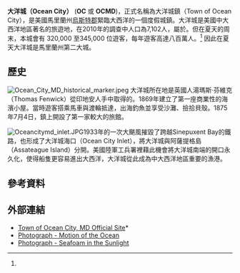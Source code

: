 <!-- Infobox begins !-->
{{Infobox settlement
|name                     = 大洋城（馬里蘭州）（Ocean City）
|official_name            = Town of Ocean City
|settlement_type          = [[鎮|鎮]]
|nickname                 = "The White Marlin Capital of the World"
|motto                    = 
|image_skyline            = Ocean City MD beach looking north from pier.jpeg
|imagesize                = 
|image_caption            = 大洋城，2013年8月
|image_flag               = Flag of Ocean City, Maryland.svg
|image_seal               = <!-- 檔案不存在 Oceancity md seal.png ，可從英文維基百科取得 -->
|image_map = Worcester_County_Maryland_Incorporated_and_Unincorporated_areas_Ocean_City_Highlighted.svg
|mapsize                  = 250px
|map_caption              = 大洋城在馬里蘭州的位置
|image_map1               = 
|mapsize1                 = 
|map_caption1             = 
<!-- 
|coordinates_region       = US-MD
|subdivision_type         = [[List_of_countries|Country]]
|subdivision_name         = [[United_States|United States]]
|subdivision_type1        = [[Political_divisions_of_the_United_States|State]]
|subdivision_name1        = [[Maryland|Maryland]]
|subdivision_type2        = [[List_of_counties_in_Maryland|County]]
|subdivision_name2        = [[Worcester_County,_Maryland|Worcester]]
|government_type          = Council/Manager
|leader_title             = [[Mayor|Mayor]]
|leader_name              = Rick Meehan
|leader_title1            = [[City_Council|City Council]]
|leader_name1             = {{Collapsible list
|title       = Member List
|frame_style=border:none; padding: 0;> NOTICE: This will hide the borders and make rows closer (padding)
|title_style = 
|list_style  = text-align:left;display:none;  NOTICE: This will always collapse the list
|1=Lloyd Martin - President
|2=Mary Knight - Secretary
|3=Brent Ashley
|4=Doug Cymek
|5=Dennis Dare
|6=Joe Mitrecic
|7=Margaret Pillas
}}
|leader_title2            = [[City_Manager|City Manager]]
|leader_name2             = David Recor 
-->
|established_title        = Founded
|established_title2       = [[Municipal_corporation|Incorporated]]
|established_date         = 1875
|established_date2        = 1880
|area_magnitude           = 
|area_footnotes           = <ref name ="Gazetteer files">{{cite web|title=US Gazetteer files 2010|url=http://www.census.gov/geo/www/gazetteer/files/Gaz_places_national.txt|publisher=[[United_States_Census_Bureau|United States Census Bureau]]|accessdate=2013-01-25|archive-url=https://www.webcitation.org/699nOulzi?url=http://www.census.gov/geo/www/gazetteer/files/Gaz_places_national.txt|archive-date=2012-07-14|dead-url=yes}}</ref>
|area_total_km2           = 94.20
|area_total_sq_mi         = 36.37
|area_land_km2            = 11.42
|area_land_sq_mi          = 4.41
|area_water_km2           = 82.78
|area_water_sq_mi         = 31.96
|area_water_percent       = 87.87
|area_urban_km2           = 
|area_urban_sq_mi         = 
|area_metro_km2           = 
|area_metro_sq_mi         = 
|population_footnotes     = <ref name ="FactFinder">{{cite web|title=American FactFinder|url=http://factfinder2.census.gov/faces/nav/jsf/pages/index.xhtml|publisher=[[United_States_Census_Bureau|United States Census Bureau]]|accessdate=2013-01-25|archive-date=2012-02-17|archive-url=https://www.webcitation.org/65WtHj6J5?url=http://factfinder2.census.gov/faces/nav/jsf/pages/index.xhtml|dead-url=no}}</ref>
|population_as_of         = [[2010_United_States_Census|2010]]
|population_est           = 7089
|pop_est_as_of            = 2012<ref name="2012 Pop Estimate">{{cite web|title=Population Estimates|url=http://www.census.gov/popest/data/cities/totals/2012/SUB-EST2012.html|publisher=[[United_States_Census_Bureau|United States Census Bureau]]|accessdate=2013-06-26|archive-url=https://www.webcitation.org/6HQu4Spqa?url=http://www.census.gov/popest/data/cities/totals/2012/SUB-EST2012.html|archive-date=2013-06-17|dead-url=yes}}</ref>
|population_note          = 夏季周末估計為320,000-345,000 <ref name="ocean-city1">{{cite web |url=http://oceancitymd.gov/Planning_and_Zoning/pdfs/2006OCCompPlan.pdf |title=Comprehensive Plan |publisher=Town of Ocean City |date= |accessdate=2011-09-08 |archive-date=2011-10-10 |archive-url=https://web.archive.org/web/20111010174028/http://oceancitymd.gov/Planning_and_Zoning/pdfs/2006OCCompPlan.pdf |dead-url=no }}</ref>
|population_total         = 7102
|population_metro         = 
|population_urban         = 
|population_density_km2   = 621.8
|population_density_sq_mi = 1610.4
|timezone                 = [[North_American_Eastern_Time_Zone|Eastern]]
|utc_offset               = -5
|timezone_DST             = Eastern
|utc_offset_DST           = -4
|coordinates_display = display=inline,title
|latd = 38 |latm = 23 |lats = 29 |latNS = N
|longd = 75 |longm = 4 |longs = 11 |longEW = W
|elevation_m              = 2
|elevation_ft             = 7
|postal_code_type         = [[ZIP_code|ZIP code]]s
|postal_code              = 21842-21843
|area_code                = [[Area_code_410|410]], [[Area_code_443|443]], [[Area_code_667|667]]
|blank_name               = [[Federal_Information_Processing_Standard|FIPS code]]
|blank_info               = 24-58225
|blank1_name              = [[Geographic_Names_Information_System|GNIS]] feature ID
|blank1_info              = 0586284
|website                  = [http://www.oceancitymd.gov www.oceancitymd.gov]
|footnotes                = 
}}
<!-- Infobox ends !-->
'''大洋城（Ocean City）''' ('''OC''' 或 '''OCMD''')，正式名稱為大洋城鎮（Town of Ocean City），是美國馬里蘭州[[烏斯特郡_(馬里蘭州)|烏斯特郡]]緊臨大西洋的一個度假城鎮。大洋城是美國中大西洋地區著名的旅遊地，在2010年的調查中人口為7,102人，屬於{{tsl|en|Salisbury metropolitan area||梳士巴利都會區}}。但在夏天的周末，本城會有 320,000 至345,000 位遊客，每年遊客高達八百萬人。<ref name="ocean-city1"/> 因此在夏天大洋城是馬里蘭州第二大城。

==歷史==
[[File:Ocean_City_MD_historical_marker.jpeg|thumb]]
大洋城所在地是英國人湯瑪斯‧芬維克（Thomas Fenwick）從印地安人手中取得的。1869年建立了第一座商業性的海濱小屋。當時遊客搭乘馬車與渡輪抵達，出海釣魚並享受沙灘、撿拾貝殼。1875年7月4日，鎮上開設了第一家較大的旅館。

<!--Soon after, other simple boarding houses were built on the strip of sand, with the activity attracting prominent businessmen from the [[Maryland_Eastern_Shore|Maryland Eastern Shore]], [[Baltimore,_Maryland|Baltimore]], [[Philadelphia,_Pennsylvania|Philadelphia]], and [[Wilmington,_Delaware|Wilmington]]. They came not so much to visit as to survey the [[spit_(landform)|spit]]. A decision was made to develop it and 250 lots were cut into it, and a corporation was formed to help with the development of the land. The corporation stock of 4,000 shares sold for $25 each.

Prior to 1870, what is now Ocean City was known as "The Ladies' Resort to the Ocean."

The Atlantic Hotel, the first major hotel in the town, opened July 4, 1875. Besides the beach and ocean, it offered dancing and billiard rooms to the visitors of its more than 400 rooms, and for years it was the northern-most attraction in Ocean City. By 1878 tourists could come by railroad from [[Berlin,_Maryland|Berlin]] to the shores of Sinepuxent Bay across from the town. By 1881, a line was completed across [[Sinepuxent_Bay|Sinepuxent Bay]] to the shore, bringing rail passengers on the [[Pennsylvania_Railroad|Baltimore, Chesapeake and Atlantic Railroad]] directly into the town to a train station on Philadelphia Avenue and returning to larger city markets with locally caught fish from Ocean City.-->

[[Image:Oceancitymd_inlet.JPG|thumb]]1933年的一次大颶風摧毀了跨越Sinepuxent Bay的鐵路，也形成了大洋城海口（Ocean City Inlet），將大洋城與阿薩提格島（Assateague Island）分開。美國陸軍工兵署裡藉此機會將大洋城南端的開口永久化，使得船隻更容易進出大西洋，大洋城從此成為中大西洋地區重要的漁港。

<!--
In the late 1930s, the Army Corps of Engineers dredged a new channel on the bayside of Ocean City to allow larger boats to have access to Sinepuxent Bay. The dredge was pumped back onto the western shore of Ocean City allowing the creation of Chicago Avenue and St. Louis Avenue, leading to new development where previously only marshland had been.<ref>{{Cite web |url=http://www.delawareonline.com/article/20130822/NEWS/308220064/How-1933-hurricane-carved-lifeline-Ocean-City-Md- |title=存档副本 |access-date=2014-05-28 |archive-url=https://web.archive.org/web/20150202192133/http://www.delawareonline.com/article/20130822/NEWS/308220064/How-1933-hurricane-carved-lifeline-Ocean-City-Md- |archive-date=2015-02-02 |dead-url=yes }}</ref>

Rapid expansion of Ocean City took place during the post-war boom. In 1952, with the completion of the [[Chesapeake_Bay_Bridge|Chesapeake Bay Bridge]], Ocean City became easily accessible to people in the [[Baltimore–Washington_metropolitan_area|Baltimore–Washington metropolitan area]]. In 1964, with the completion of the [[Chesapeake_Bay_Bridge-Tunnel|Chesapeake Bay Bridge-Tunnel]], a whole new pathway to the south was opened. Ocean City became one of the largest vacation areas of the East Coast.

By the 1970s, big business flourished and gave birth to the construction of more than 15,000 condominium units, creating a spectacular sight of high-rise condominiums that assured every investor of a glimpse of the ocean and pounding surf. However, throughout the 1980s, and into the 1990s, the width of the beach began to shrink, prompting the first of a series of [[beach_nourishment|beach replenishment]] projects.

The original pier was destroyed by a fire in 1994. There was a small water park and giant walk-through haunted house with live actors near the end of the pier and a New Orleans-style Hollywood in Wax Museum on the boardwalk side. In the late 1980s the Wax Museum was turned into a Photon [[laser_tag|laser tag]] arena. The building now houses the [[Ripley's_Believe_it_or_Not!|Ripley's Believe it or Not!]] museum.

In 2002, Ocean City undertook the most recent of many, multi-million dollar, [[beach_restoration|beach restoration]] programs, in an attempt to slow the westward migration of its beaches. The program pumped tons of sand from offshore and deposited it onto the beach. A dune line was also re-established in front of Ocean City's building line.  Another similar project began after the 2006 tourist season closed.
{{clear right}}

===Recent history===
[[File:Ocean_City_MD_Boardwalk_August_2009_1.jpg|thumb]]
[[File:Ocean_City_MD_Boardwalk_August_2009_3.jpg|thumb]]
Today, the Ocean City area continues to sprawl westward across the bay and toward [[Berlin,_Maryland|Berlin]] and [[Ocean_Pines,_Maryland|Ocean Pines]]. It is part of the Ocean Pines [[Micropolitan_Statistical_Area|Micropolitan Statistical Area]]. The resort area accommodates approximately 8 million visitors per year.<ref>{{cite web |url=http://ococean.com/media |title=Ocean City Maryland - Media |author= |date= |work= |publisher=Ocean City Maryland Convention and Visitors Bureau and Department of Tourism |accessdate=2011-09-06}}</ref>
 
Ocean City now extends just more than {{convert|9|mi|abbr=on}} from the southern inlet to the Delaware line. The strip now supports hotels, motels, apartment houses, shopping centers, residential communities, and condominiums. The southern tip houses the Ocean City [[Boardwalk#Ocean_City,_Maryland|Boardwalk]]. The boardwalk is the main shopping district and entertainment area of the town. The boardwalk has many prominent businesses including Fisher's Caramel Popcorn and [[Thrashers_French_Fries|Thrashers French Fries]]. Other notable boardwalk businesses are [[Dolle's_Salt_Water_Taffy|Dolle's Salt Water Taffy]], the [[Atlantic_Stand|Atlantic Stand]], and [[Dumser's_Dairyland|Dumser's Dairyland]].  The Boardwalk has two [[amusement_park|amusement park]]s, [[Trimpers_Rides|Trimpers Rides]] and The Pier, which was recently renamed [[Jolly_Roger_Amusement_Park|Jolly Roger at The Pier]], after [[Jolly_Roger_Amusement_Park|its sister uptown local amusement park]]. The downtown neighborhood, Old Town, is marked by Victorian style houses and other older buildings, many of which have been razed in recent years to construct more parking lots, hotels, and condos.

Deleted image removed: [[File:OCVFC_9-11_Memorial_Ocean_City,_MD_Boardwalk.jpg|thumbnail]] 
Ocean City has a long history of fishing, both commercial and recreational. The town bills itself as the "White Marlin Capital of the World." During the summer numerous charter and private boats fish for [[billfish|billfish]], [[tuna|tuna]], [[wahoo|wahoo]], and other game fish. In early August, one of the largest fishing tournaments in the world, the White Marlin Open, is held. Prize money for the largest [[White_Marlin|White Marlin]], [[Atlantic_blue_marlin|Blue Marlin]], and [[Tuna|Tuna]] can range over 1 million dollars.

The town supports a year-round population of about 8,000, with the town itself being a major employer. Summer employment in Ocean City rises many multiples above that level, supported by a large number of college-age and young adults - many native to Eastern Europe and Ireland - attracted by numerous job opportunities. In the summer, businesses and government agencies are augmented with about 100 seasonal police officers, plus extra firefighters and other workers.

Tourism in the winter has picked up pace. Where once even many traffic lights were shut down or bagged up, increased traffic from golfers and [[Ocean_City_Convention_Center|Ocean City Convention Center]] conventions has convinced many seasonal restaurants and hotels to remain open. Many bars and restaurants that close during the winter re-open for St. Patrick's Day.

The city has erected a memorial to the firefighters who lost their lives on September 11. This memorial is located on the boardwalk, about six blocks from the inlet. The memorial consists of a firefighter statue, engraved brick and stone, and a piece of one of the [[World_Trade_Center|twin towers]] that collapsed in [[New_York_City|New York City]]. Ocean City is home to the annual Maryland State Firefighters Convention. This is a week-long event in June, that honors the state's firefighters with events and contests at the Convention Center, and ends with a parade.

Northern Ocean City houses many high-rise beachfront condominiums and hotels such as Century I, The Seawatch, Golden Sands Club, and The Carousel. This area is easily recognizable because of its city-like skyline.

{{Panorama
| image   = File:Ocean City, Maryland panorama.jpg
| height  = 135
| caption = A panoramic view of the beach in Ocean City from a condominium during late-afternoon, as seen in July 2013.
| alt     = A beach with people scattered about and backlit by late afternoon sun.
}}

==Geography==
[[File:Ocean_City_MD_pier_from_south.jpeg|thumb]]
Ocean City is located at {{coord|38.391526|-75.069712|type:city_region:US|format=dms|display=inline}}.{{GR|1}}

According to the [[United_States_Census_Bureau|United States Census Bureau]], the town has a total area of {{convert|36.37|sqmi|sqkm|2}}, of which, {{convert|4.41|sqmi|sqkm|2}} is land and {{convert|31.96|sqmi|sqkm|2}} is water.<ref name ="Gazetteer files">{{cite web|title=US Gazetteer files 2010|url=http://www.census.gov/geo/www/gazetteer/files/Gaz_places_national.txt|publisher=[[United_States_Census_Bureau|United States Census Bureau]]|accessdate=2013-01-25}}</ref>

Ocean City is on the barrier [[Spit_(landform)|spit]] called [[Fenwick_Island_(Delaware–Maryland)|Fenwick Island]], which encompasses Ocean City, [[South_Bethany,_Delaware|South Bethany, Delaware]], and [[Fenwick_Island,_Delaware|Fenwick Island, Delaware]].  Ocean City's southern point is an [[inlet|inlet]] formed by the [[1933_Chesapeake–Potomac_hurricane|1933 Chesapeake–Potomac hurricane]].  Rainfall and tides swelled the rivers and bays surrounding Ocean City until the overflowing water cut a 50 foot [[crevasse|crevasse]] from the bay to the ocean.  Ocean City businessmen had long sought funding to create an inlet to support a harbor, so residents seized upon the opportunity and built jetties to ensure the city's land remained divided from what is now [[Assateague_Island|Assateague Island]].<ref>{{cite news|url=http://www.baltimoresun.com/news/maryland/eastern-shore/bal-hurricane2003,0,7880742.story|title=Reborn in a Hurricane|work=www.baltimoresun.com|publisher=[[The_Baltimore_Sun|The Baltimore Sun]]|accessdate=2009-08-31}}</ref>

===Climate===
Ocean City has a [[humid_subtropical_climate|humid subtropical climate]] ([[Köppen_climate_classification|Köppen]] ''Cfa''), with hot, humid summers, mild winters, and precipitation fairly evenly distributed throughout the year. Due to its location on the Atlantic coast, daytime temperatures in spring and summer are moderated, with an average of only 10 days annually reaching {{convert|90|°F|0}}. Conversely, in winter there is an average of 5.8 days where the temperature fails to rise above freezing. The prominence of the [[Outer_Banks|Outer Banks]] of [[North_Carolina|North Carolina]] to the south means direct hits from [[tropical_storm|tropical storm]]s and [[hurricane|hurricane]]s are rare, although they sometimes brush the area.

{{Weather box |imperial first = Y
|location = Ocean City, Maryland (1981–2010 normals)
|single line = Y
|Jan high F = 44.6
|Feb high F = 46.1
|Mar high F = 53.1
|Apr high F = 61.1
|May high F = 69.9
|Jun high F = 79.5
|Jul high F = 83.7
|Aug high F = 82.4
|Sep high F = 77.3
|Oct high F = 67.8
|Nov high F = 57.5
|Dec high F = 49.0
|year high F =64.4
|Jan low F = 27.6
|Feb low F = 29.3
|Mar low F = 35.0
|Apr low F = 44.1
|May low F = 53.0
|Jun low F = 63.1
|Jul low F = 68.3
|Aug low F = 67.1
|Sep low F = 60.1
|Oct low F = 50.5
|Nov low F = 39.2
|Dec low F = 31.7
|year low F =47.5
|precipitation colour = green
|Jan precipitation inch = 3.43
|Feb precipitation inch = 3.06
|Mar precipitation inch = 3.99
|Apr precipitation inch = 3.36
|May precipitation inch = 3.63
|Jun precipitation inch = 3.31
|Jul precipitation inch = 3.37
|Aug precipitation inch = 4.66
|Sep precipitation inch = 3.48
|Oct precipitation inch = 3.30
|Nov precipitation inch = 3.14
|Dec precipitation inch = 3.64
|year precipitation inch =
|source 1 = NOAA<ref name= NOAA>{{cite web
  | url = ftp://ftp.ncdc.noaa.gov/pub/data/normals/1981-2010/products/station/USW00093786.normals.txt
  | title=Station Name: MD OCEAN CITY MUNI AP
  | publisher=National Oceanic and Atmospheric Administration
  | accessdate =2013-03-05
}}</ref>
}}

==Demographics==
{{clear}}

===2010 census===
As of the [[census|census]]<ref name ="FactFinder">{{cite web|title=American FactFinder|url=http://factfinder2.census.gov/faces/nav/jsf/pages/index.xhtml|publisher=[[United_States_Census_Bureau|United States Census Bureau]]|accessdate=2013-01-25}}</ref> of 2010, there were 7,102 people, 3,852 households, and 1,784 families residing in the town. The [[population_density|population density]] was {{convert|1610.4|PD/sqmi|PD/km2|1}}. There were 30,119 housing units at an average density of {{convert|6829.7|/sqmi|/km2|1}}. The racial makeup of the town was 92.2% [[White_(U.S._Census)|White]], 2.7% [[African_American_(U.S._Census)|African American]], 0.2% [[Native_American_(U.S._Census)|Native American]], 1.3% [[Asian_(U.S._Census)|Asian]], 2.2% from [[Race_(U.S._Census)|other races]], and 1.4% from two or more races. [[Hispanic_(U.S._Census)|Hispanic]] or [[Latino_(U.S._Census)|Latino]] of any race were 5.9% of the population.

There were 3,852 households of which 11.1% had children under the age of 18 living with them, 36.8% were [[Marriage|married couples]] living together, 6.3% had a female householder with no husband present, 3.3% had a male householder with no wife present, and 53.7% were non-families. 42.8% of all households were made up of individuals and 17.5% had someone living alone who was 65 years of age or older. The average household size was 1.84 and the average family size was 2.41.

The median age in the town was 54.2 years. 9.1% of residents were under the age of 18; 6.7% were between the ages of 18 and 24; 20.8% were from 25 to 44; 33.8% were from 45 to 64; and 29.6% were 65 years of age or older. The gender makeup of the town was 51.4% male and 48.6% female.

===2000 census===
As of the [[census|census]] of 2000,{{GR|2}} there were 7,173 people, 3,750 households, and 1,829 families residing in the town. The [[population_density|population density]] was 1,574.7 people per square mile (607.3/km²). There were 26,317 housing units at an average density of 5,777.5 per square mile (2,228.3/km²). The racial makeup of the town was 95.34% [[White_(U.S._Census)|White]], 2.50% [[African_American_(U.S._Census)|African American]], 0.11% [[Native_American_(U.S._Census)|Native American]], 0.74% [[Asian_(U.S._Census)|Asian]], 0.01% [[Pacific_Islander_(U.S._Census)|Pacific Islander]], 0.35% from [[Race_(United_States_Census)|other races]], and 0.95% from two or more races. [[Hispanic_(U.S._Census)|Hispanic]] or [[Latino_(U.S._Census)|Latino]] of any race were 1.24% of the population.
{{clear left}}

[[Image:OceanCityX.jpg|left]]

There were 3,750 households out of which 11.6% had children under the age of 18 living with them, 39.2% were married couples living together, 6.4% had a female householder with no husband present, and 51.2% were non-families. 39.1% of all households were made up of individuals and 13.7% had someone living alone who was 65 years of age or older. The average household size was 1.91 and the average family size was 2.47.

In the town the population was spread out with 11.3% under the age of 18, 7.3% from 18 to 24, 28.2% from 25 to 44, 28.0% from 45 to 64, and 25.2% who were 65 years of age or older. The median age was 47 years. For every 100 females there were 105.4 males. For every 100 females age 18 and over, there were 103.6 males.

The median income for a household in the town was $35,772, and the median income for a family was $44,614. Males had a median income of $28,613 versus $27,457 for females. The per capita income for the town was $26,078. About 6.0% of families and 8.4% of the population were below the [[poverty_line|poverty line]], including 23.0% of those under the age of 18 and 3.9% ages 65 or older.

==Transportation==
[[Ocean_City_Municipal_Airport_(Maryland)|Ocean City Municipal Airport]], located {{convert|3|mi|km}} west of downtown Ocean City serves [[general_aviation|general aviation]] and charter aircraft.  Full service [[Fixed-Base_Operator|FBO]] available at this airport, as well as FAA and Cessna Pilot Center approved flight school.<ref>http://www.flyoceanaviation.com/</ref> Nearby [[Salisbury-Ocean_City_Wicomico_Regional_Airport|Salisbury-Ocean City Wicomico Regional Airport]] provides commercial air service for Ocean City.

[[File:US50_EasternTerminus.jpg|thumb]], 3,073 miles.]]Ocean City has only a single major north−south thoroughfare, [[Maryland_Route_528|Maryland Route 528]], known as the Coastal Highway for most of its length, and as Philadelphia Avenue at its southern end.  MD 528 continues north into Delaware as [[Delaware_Route_1|Delaware Route 1]]. Between S. 1st Street and 33rd Street, Philadelphia Avenue is paralleled by Baltimore Avenue to the east, which is unsigned [[Maryland_Route_378|Maryland Route 378]] south of 15th Street. In downtown Ocean City, Baltimore Avenue is one-way northbound and Philadelphia Avenue is one-way southbound. Most east-west streets are numbered, starting at N. Division Street in the south, and continue until 146th street at the Delaware/Maryland border. Between S. Division Street and N. Division Street are several streets named after counties on the [[Eastern_Shore_of_Maryland|Eastern Shore of Maryland]]. South of S. Division Street is S. 1st Street and S. 2nd Street at the Ocean City Inlet. Locations in the city are usually given as Oceanside (east of Coastal Highway) or Bayside (west of Coastal Highway).

Three bridges connect the spit to the mainland. [[U.S._Route_50_in_Maryland|U.S. Route 50]] crosses the [[Harry_W._Kelly_Memorial_Bridge|Harry W. Kelly Memorial Bridge]] and connects to MD 528 at N. Division Street. Ocean City is the eastern terminus of U.S. Route 50.  Near [[Sacramento,_California|Sacramento, California]] along U.S. 50 is a mileage sign whimsically stating the distance to Ocean City, MD (3,073 miles).  [[Maryland_Route_90|Maryland Route 90]], a two-lane freeway, crosses the [[Assawoman_Bay_Bridge|Assawoman Bay Bridge]] and connects to MD 528 at 62nd Street.  [[Delaware_Route_54|Delaware Route 54]] can also be used to reach Ocean City, as it meets Coastal Highway just north of the border.

[[File:Ocean_City,_Maryland_North_End_Transit_Stop.jpg|thumb]]Ocean City also has a public transportation system referred to as the "Beach Bus". The bus runs along pretty much the entire length of the city 24 hours a day, 7 days a week, year round. It travels on Coastal Highway between 15th Street and the 144th Street transit center. South of 15th Street, the bus runs on Philadelphia Ave. heading south to the S. Division Street transit center and on Baltimore Ave. heading north through the Downtown area. There is also a park-and-ride service known as the West Ocean City Park and Ride. Patrons can park their cars at the Park and Ride's lot in West Ocean City off U.S. Route 50 and take a separate bus into the city to connect with the Coastal Highway Beach Bus. This service also serves the [[Tanger_Outlets|Tanger Outlets]] in West Ocean City. During the summer season, the city hires additional operators for the highest periods of ridership. These seasonal bus drivers are frequently retirees from other transit authorities as well as school bus drivers across the state of Maryland who are off during the summer season while schools are not in session.

Ocean City's transit service connects with [[Shore_Transit|Shore Transit]] where patrons can travel to or from destinations on the Eastern Shore such as [[Salisbury,_Maryland|Salisbury]] and [[Pocomoke_City,_Maryland|Pocomoke]]. This connection point is the West Ocean City Park and Ride in the summer and the S. Division Street transit center in the off season. Between Mid-May and Mid-September, [[DART_First_State|DART]] Resort Transit also connects Ocean City transit at the 144th Street transit center with the resort towns of Delaware which connects with regular DART service or shuttle service from the [[Cape_May-Lewes_Ferry|Cape May-Lewes Ferry]] to [[Cape_May,_New_Jersey|Cape May, New Jersey]].

The Ocean City Transits fleet consists mainly of Thomas built buses. The CL960 model and the TL960 model both in {{convert|40|ft|m|sing=on}} lengths. They do run Eldorado National XHF buses in a {{convert|35|ft|m|sing=on}} length which run on Coastal Highway in the off season and the West Ocean City Park and Ride in the summer season. Ocean City did purchase a new order of at least 8 Blue Bird Xcel 102s in a {{convert|40|ft|m|sing=on}} length recently. They were purchased to replace the oldest set of Thomas built buses on the Ocean City fleet, which were also numbered as 270s. In past years, Ocean City received somewhere about 10-17 [[Articulated_bus|Articulated bus]]es that are being retired by [[Maryland_Transit_Administration|MTA Maryland]] which were built by [[North_American_Bus_Industries|North American Bus Industries]] in 1995-96. The buses were frequently borrowed every summer to maintain the increase in ridership and crowding of their current 40-foot vehicles.

Ocean City also maintains a fleet of open-air shuttles which run along the Boardwalk called the Boardwalk Tram. The trams run the entire length of the boardwalk from S. Division Street to 27th Street between Memorial Day and Labor Day Weekends, and also during special event weekends such as Springfest or Sunfest. South of 5th Street, the tram has a separate concrete path it runs on parallel to the boardwalk. North of this, a marked lane down the middle of the boardwalk warns pedestrians of the shuttle.  Passengers board and alight at any point along the route by notifying the driver.

==Notable people==
* [[James_N._Mathias,_Jr|James N. Mathias, Jr]], Maryland State Senator, and past Mayor
* [[Charles_Calhoun|Charles Calhoun]], first [[Master_Chief_Petty_Officer_of_the_Coast_Guard|Master Chief Petty Officer of the Coast Guard]]
* [[Jennifer_Hope_Wills|Jennifer Hope Wills]], an actress who played [[Christine_Daae|Christine Daae]] in ''[[The_Phantom_of_the_Opera_(1986_musical)|The Phantom of the Opera]]'' on [[Broadway_(theatre)|Broadway]]
* [[Michael_Sorce|Michael Sorce]], former radio talk show host, better known as Don Geronimo.
* [[Joe_Kro-art|Joe Kro-art]], Boardwalk Celebrity and Entrepreneur

==Mayors==
Ocean City's elections are non-partisan.
{| class=wikitable
|- style="background:#ccc;"
!'''Name'''!!'''From'''!!'''To'''
|-
|William S. Wilson||1894||1896
|-
|George M. Upshur||1896||1898
|-
|James Z. Powell||1898||1900
|-
|Clayton J. Purnell||1900||1902
|-
|John F. Waggaman||1902||1903
|-
|Christopher Ludlam||1903||1908
|-
|W. Lee Carey||1908||1912
|-
|William B.S. Powell||1912||1916
|-
|John B. Jones||1916||1918
|-
|Edward M. Scott||1918||1920
|-
|Elbridge E. Collins||1920||1922
|-
|William W. McCabe ||1922||1934
|-
|William Thomas Elliott||1934||1938
|-
|Edmond H. Johnson||1938||1940
|-
|Clifford P. Cropper||1940||1944
|-
|Daniel Trimper, Jr.||1944||1959
|-
|Hugh T. Cropper||1959||1970
|-
|Harry W. Kelley||1970||1985
|-
|Granville Trimper||1985||1985
|-
|Roland E. Powell||1986||1996
|- style="background:lightblue;"
|[[James_N._Mathias,_Jr|James N. Mathias, Jr.]]||1996||2006
|- style="background:#ffe8e8;"
|Rick Meehan||2006||-
|}

==Sister cities==
Ocean City has three sister cities.
* {{flagicon|Italy}}  [[Finale_Ligure|Finale Ligure]], [[Liguria|Liguria]], [[Italy|Italy]] <ref>{{cite web|url=http://milan.usconsulate.gov/ni.html|title=Sister Cities in the Milan consular district|author=|date=|work=|publisher=U.S. Department of State|accessdate=2011-09-06|archive-url=https://web.archive.org/web/20110925084044/http://milan.usconsulate.gov/ni.html|archive-date=2011-09-25|dead-url=yes}}</ref>
* {{flagicon|Estonia}}  [[Pärnu|Pärnu]], [[Pärnu_County|Pärnu County]], [[Estonia|Estonia]]
* {{flagicon|USA}} [[Virginia_Beach,_Virginia|Virginia Beach]], [[Virginia|Virginia]], U.S.

==Senior Week==
Ocean City is known for its "[[Senior_Week|Senior Week]]" activities.  Recently graduated [[high_school|high school]] [[Twelfth_grade|seniors]] from [[Maryland|Maryland]] and surrounding states travel to Ocean City to spend a week with friends and away from parental supervision. Senior Week traditionally begins the first week after graduation.  The Town of Ocean City has a "Play it Safe" campaign with scheduled events to keep the graduates safe.<ref>{{cite web |url=http://www.playitsafeoc.com/ |title=Play it Safe |author= |date= |work= |publisher=Ocean City Department of Tourism |accessdate=2011-09-06}}</ref> There are also a number of other events that take place during senior week which include the OC Car Show,<ref>{{cite web |url=http://www.OCCarShow.com/ |title=OC Car Show |author= |date= |work= |publisher=Ocean City Car Show |accessdate=2013-12-31}}</ref> Dew Tour,<ref>{{cite web |url=http://www.DewTourOceanCity.com/ |title=Dew Tour Ocean City |author= |date= |work= |publisher=Dew Tour Ocean City |accessdate=2013-12-31}}</ref> H20 Under 21 Events,<ref>H20 Nite Club{{cite web |url=http://www.myseniorweek.com/ocean-city/h2o-nite-club/ |title=H20 Under 21 Club |author= |date= |work= |publisher=My Senior Week |accessdate=2013-12-31}}</ref> and the senior week boardwalk events.<ref>Senior Week Event Schedule{{cite web |url=http://www.myseniorweek.com/ |title=Senior Week Events, Rentals, & News |author= |date= |work= |publisher=My Senior Week |accessdate=2013-12-31}}</ref>-->

==參考資料==
{{reflist}}

==外部連結==
{{commons category|Ocean City, Maryland}}
* [http://www.oceancitymd.gov Town of Ocean City, MD Official Site]* {{Wayback|url=http://www.oceancitymd.gov/ |date=20140605135756 }}
*[https://web.archive.org/web/20140317032337/http://pixeledimaging.zenfolio.com/p465183150#h1cb43c9b Photograph - Motion of the Ocean]
*[https://web.archive.org/web/20140317032337/http://pixeledimaging.zenfolio.com/p465183150#h224d087e Photograph - Seafoam in the Sunlight]
{{Authority control}}